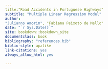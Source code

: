 ```yaml
--- 
title:"Road Accidents in Portuguese Highways"
subtitle: "Multiple Linear Regression Model"
author:
"Julianno Amorim", "Fabiana Peixoto de Mello"
date: "`r Sys.Date()`"
site: bookdown::bookdown_site
documentclass: book
bibliography: "references.bib"
biblio-style: apalike
link-citations: yes
always_allow_html: yes

---
```


